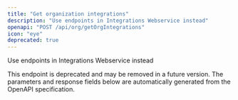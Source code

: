 ```yaml
---
title: "Get organization integrations"
description: "Use endpoints in Integrations Webservice instead"
openapi: "POST /api/org/getOrgIntegrations"
icon: "eye"
deprecated: true
---
```


Use endpoints in Integrations Webservice instead

<Warning>
This endpoint is deprecated and may be removed in a future version.
</Warning>

<Note>
The parameters and response fields below are automatically generated from the OpenAPI specification.
</Note>
